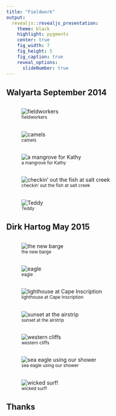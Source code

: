 ```yaml
---
title: "Fieldwork"
output:
  revealjs::revealjs_presentation:
    theme: black
    highlight: pygments
    center: true
    fig_width: 7
    fig_height: 5
    fig_caption: true
    reveal_options:
      slideNumber: true
---
```


## Walyarta September 2014 {data-background="images/redroad.jpg"}


##
![<small>fieldworkers</small>](images/peeps.jpg) 

##
![<small>camels</small>](images/camels.jpg)

##
![<small>a mangrove for Kathy</small>](images/mang.jpg)

##
![<small>checkin' out the fish at salt creek</small>](images/saltck.jpg)

##
![<small>Teddy</small>](images/teddy.jpg)

## Dirk Hartog May 2015 {data-background="images/car.jpg"}

##
![<small>the new barge</small>](images/barge.jpg)

##
![<small>eagle</small>](images/eagle.jpg)

##
![<small>lighthouse at Cape Inscription</small>](images/inscription.jpg)

##
![<small>sunset at the airstrip</small>](images/sunset.jpg)

##
![<small>western cliffs</small>](images/cliffs.jpg)

##
![<small>sea eagle using our shower</small>](images/eagle2.jpg)

##
![<small>wicked surf!</small>](images/surf.jpg)

## Thanks


















